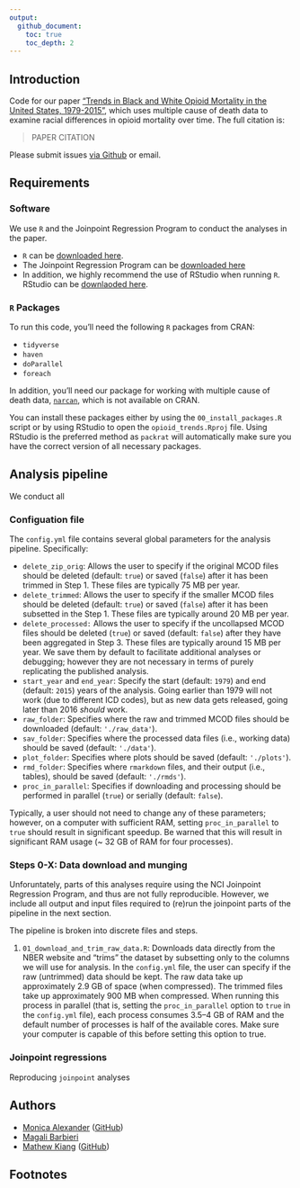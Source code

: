 ```yaml
---
output: 
  github_document:
    toc: true
    toc_depth: 2
---
```


## Introduction

Code for our paper ["Trends in Black and White Opioid Mortality in the United States, 1979-2015"](LINK), which uses multiple cause of death data to examine racial differences in opioid mortality over time. The full citation is:

> PAPER CITATION

Please submit issues [via Github](https://github.com/mkiang/opioid_trends/issues) or email.

## Requirements
### Software
We use `R` and the Joinpoint Regression Program to conduct the analyses in the paper.

- `R` can be [downloaded here](https://cran.r-project.org/).
- The Joinpoint Regression Program can be [downloaded here](https://surveillance.cancer.gov/joinpoint/)
- In addition, we highly recommend the use of RStudio when running `R`. RStudio can be [downlaoded here](https://www.rstudio.com/products/rstudio/download/).

### `R` Packages
To run this code, you'll need the following `R` packages from CRAN:

- `tidyverse`
- `haven`
- `doParallel`
- `foreach`

In addition, you'll need our package for working with multiple cause of death data, [`narcan`](https://github.com/mkiang/narcan), which is not available on CRAN.

You can install these packages either by using the `00_install_packages.R` script or by using RStudio to open the `opioid_trends.Rproj` file. Using RStudio is the preferred method as `packrat` will automatically make sure you have the correct version of all necessary packages.

## Analysis pipeline

We conduct all 

### Configuation file

The `config.yml` file contains several global parameters for the analysis pipeline. Specifically:

- `delete_zip_orig`: Allows the user to specify if the original MCOD files should be deleted (default: `true`) or saved (`false`) after it has been trimmed in Step 1. These files are typically 75 MB per year.
- `delete_trimmed`: Allows the user to specify if the smaller MCOD files should be deleted (default: `true`) or saved (`false`) after it has been subsetted in the Step 1. These files are typically around 20 MB per year.
- `delete_processed:` Allows the user to specify if the uncollapsed MCOD files should be deleted (`true`) or saved (default: `false`) after they have been aggregated in Step 3. These files are typically around 15 MB per year. We save them by default to facilitate additional analyses or debugging; however they are not necessary in terms of purely replicating the published analysis.
- `start_year` and `end_year`: Specify the start (default: `1979`) and end (default: `2015`) years of the analysis. Going earlier than 1979 will not work (due to different ICD codes), but as new data gets released, going later than 2016 *should* work.
- `raw_folder`: Specifies where the raw and trimmed MCOD files should be downloaded (default: `'./raw_data'`).
- `sav_folder`: Specifies where the processed data files (i.e., working data) should be saved (default: `'./data'`).
- `plot_folder`: Specifies where plots should be saved (default: `'./plots'`).
- `rmd_folder`: Specifies where `rmarkdown` files, and their output (i.e., tables), should be saved (default: `'./rmds'`).
- `proc_in_parallel`: Specifies if downloading and processing should be performed in parallel (`true`) or serially (default: `false`).

Typically, a user should not need to change any of these parameters; however, on a computer with sufficient RAM, setting `proc_in_parallel` to `true` should result in significant speedup. Be warned that this will result in significant RAM usage (~ 32 GB of RAM for four processes).



### Steps 0-X: Data download and munging

Unforuntately, parts of this analyses require using the NCI Joinpoint Regression Program, and thus are not fully reproducible. However, we include all output and input files required to (re)run the joinpoint parts of the pipeline in the next section.



The pipeline is broken into discrete files and steps.

1. `01_download_and_trim_raw_data.R`: Downloads data directly from the NBER website and "trims" the dataset by subsetting only to the columns we will use for analysis. In the `config.yml` file, the user can specify if the raw (untrimmed) data should be kept. The raw data take up approximately 2.9 GB of space (when compressed). The trimmed files take up approximately 900 MB when compressed. When running this process in parallel (that is, setting the `proc_in_parallel` option to `true` in the `config.yml` file), each process consumes 3.5–4 GB of RAM and the default number of processes is half of the available cores. Make sure your computer is capable of this before setting this option to true.

### Joinpoint regressions

Reproducing `joinpoint` analyses

## Authors
- [Monica Alexander](http://monicaalexander.com) ([GitHub](https://github.com/MJAlexander))
- [Magali Barbieri](http://www.demog.berkeley.edu/directories/profiles/barbieri.shtml)
- [Mathew Kiang](https://mathewkiang.com) ([GitHub](https://github.com/mkiang))

## Footnotes
[^1]: We are investigating ways of reproducing the Joinpoint Regression Program using open-source statistical programs.
